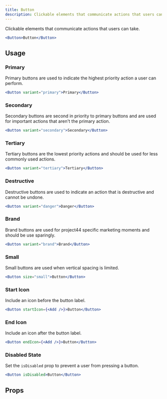 ```yaml
---
title: Button
description: Clickable elements that communicate actions that users can take.
---
```


Clickable elements that communicate actions that users can take.

```jsx live
<Button>Button</Button>
```

## Usage

### Primary

Primary buttons are used to indicate the highest priority action a user can perform.

```jsx live
<Button variant="primary">Primary</Button>
```

### Secondary

Secondary buttons are second in priority to primary buttons and are used for important actions that
aren't the primary action.

```jsx live
<Button variant="secondary">Secondary</Button>
```

### Tertiary

Tertiary buttons are the lowest priority actions and should be used for less commonly used actions.

```jsx live
<Button variant="tertiary">Tertiary</Button>
```

### Destructive

Destructive buttons are used to indicate an action that is destructive and cannot be undone.

```jsx live
<Button variant="danger">Danger</Button>
```

### Brand

Brand buttons are used for project44 specific marketing moments and should be use sparingly.

```jsx live
<Button variant="brand">Brand</Button>
```

### Small

Small buttons are used when vertical spacing is limited.

```jsx live
<Button size="small">Button</Button>
```

### Start Icon

Include an icon before the button label.

```jsx live
<Button startIcon={<Add />}>Button</Button>
```

### End Icon

Include an icon after the button label.

```jsx live
<Button endIcon={<Add />}>Button</Button>
```

### Disabled State

Set the `isDisabled` prop to prevent a user from pressing a button.

```jsx live
<Button isDisabled>Button</Button>
```

## Props

<PropsTable component="Button" />
